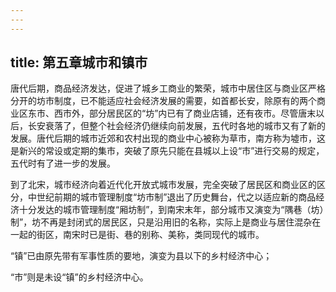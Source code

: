 ```yaml
---
---
---
```

title: 第五章城市和镇市
---



唐代后期，商品经济发达，促进了城乡工商业的繁荣，城市中居住区与商业区严格分开的坊市制度，已不能适应社会经济发展的需要，如首都长安，除原有的两个商业区东市、西市外，部分居民区的“坊”内已有了商业店铺，还有夜市。尽管唐末以后，长安衰落了，但整个社会经济仍继续向前发展，五代时各地的城市又有了新的发展。唐代后期的城市近郊和农村出现的商业中心被称为草市，南方称为墟市，这是新兴的常设或定期的集市，突破了原先只能在县城以上设“市”进行交易的规定，五代时有了进一步的发展。

到了北宋，城市经济向着近代化开放式城市发展，完全突破了居民区和商业区的区分，中世纪前期的城市管理制度“坊市制”退出了历史舞台，代之以适应新的商品经济十分发达的城市管理制度“厢坊制”，到南宋末年，部分城市又演变为“隅巷（坊）制”，坊不再是封闭式的居民区，只是沿用旧的名称，实际上是商业与居住混杂在一起的街区，南宋时已是街、巷的别称、美称，类同现代的城市。

“镇”已由原先带有军事性质的要地，演变为县以下的乡村经济中心；

“市”则是未设“镇”的乡村经济中心。